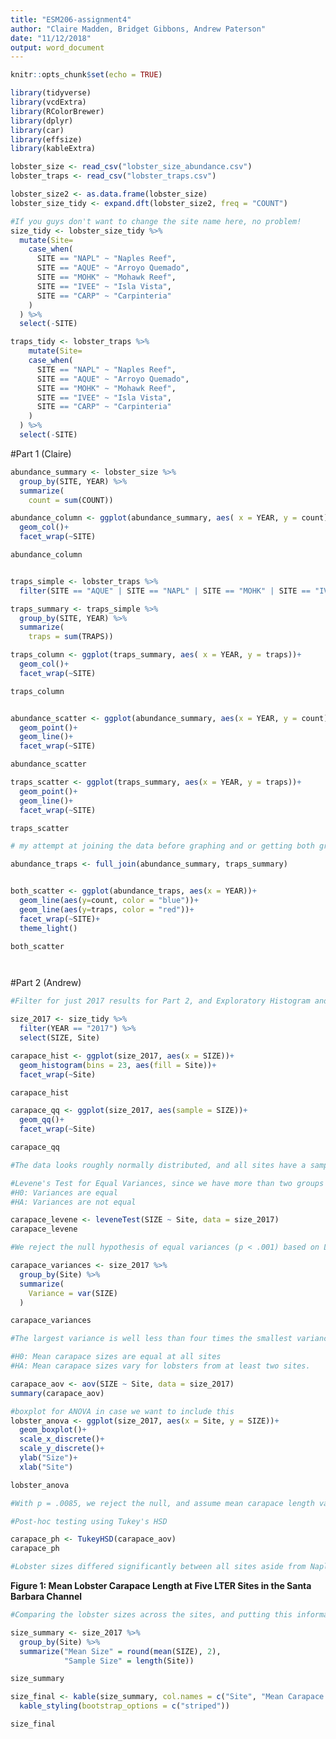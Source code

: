 ```yaml
---
title: "ESM206-assignment4"
author: "Claire Madden, Bridget Gibbons, Andrew Paterson"
date: "11/12/2018"
output: word_document
---
```


```r
knitr::opts_chunk$set(echo = TRUE)
```

```r

library(tidyverse)
library(vcdExtra)
library(RColorBrewer)
library(dplyr)
library(car)
library(effsize)
library(kableExtra)

```

```r

lobster_size <- read_csv("lobster_size_abundance.csv")
lobster_traps <- read_csv("lobster_traps.csv")

```


```r

lobster_size2 <- as.data.frame(lobster_size)
lobster_size_tidy <- expand.dft(lobster_size2, freq = "COUNT")

#If you guys don't want to change the site name here, no problem!
size_tidy <- lobster_size_tidy %>% 
  mutate(Site=
    case_when(
      SITE == "NAPL" ~ "Naples Reef",
      SITE == "AQUE" ~ "Arroyo Quemado",
      SITE == "MOHK" ~ "Mohawk Reef",
      SITE == "IVEE" ~ "Isla Vista",
      SITE == "CARP" ~ "Carpinteria"
    )
  ) %>% 
  select(-SITE)

traps_tidy <- lobster_traps %>% 
    mutate(Site=
    case_when(
      SITE == "NAPL" ~ "Naples Reef",
      SITE == "AQUE" ~ "Arroyo Quemado",
      SITE == "MOHK" ~ "Mohawk Reef",
      SITE == "IVEE" ~ "Isla Vista",
      SITE == "CARP" ~ "Carpinteria"
    )
  ) %>% 
  select(-SITE)


```

#Part 1 (Claire)
```r

abundance_summary <- lobster_size %>%
  group_by(SITE, YEAR) %>% 
  summarize(
    count = sum(COUNT))

abundance_column <- ggplot(abundance_summary, aes( x = YEAR, y = count))+
  geom_col()+
  facet_wrap(~SITE)

abundance_column


traps_simple <- lobster_traps %>% 
  filter(SITE == "AQUE" | SITE == "NAPL" | SITE == "MOHK" | SITE == "IVEE" | SITE == "CARP")

traps_summary <- traps_simple %>% 
  group_by(SITE, YEAR) %>% 
  summarize(
    traps = sum(TRAPS))

traps_column <- ggplot(traps_summary, aes( x = YEAR, y = traps))+
  geom_col()+
  facet_wrap(~SITE)

traps_column


abundance_scatter <- ggplot(abundance_summary, aes(x = YEAR, y = count))+
  geom_point()+
  geom_line()+
  facet_wrap(~SITE)

abundance_scatter

traps_scatter <- ggplot(traps_summary, aes(x = YEAR, y = traps))+
  geom_point()+
  geom_line()+
  facet_wrap(~SITE)

traps_scatter

```

```r
# my attempt at joining the data before graphing and or getting both graphs for one location on the same plane

abundance_traps <- full_join(abundance_summary, traps_summary)


both_scatter <- ggplot(abundance_traps, aes(x = YEAR))+
  geom_line(aes(y=count, color = "blue"))+
  geom_line(aes(y=traps, color = "red"))+
  facet_wrap(~SITE)+
  theme_light()

both_scatter




```


#Part 2 (Andrew)

```r

#Filter for just 2017 results for Part 2, and Exploratory Histogram and QQ Plots

size_2017 <- size_tidy %>% 
  filter(YEAR == "2017") %>%
  select(SIZE, Site)

carapace_hist <- ggplot(size_2017, aes(x = SIZE))+
  geom_histogram(bins = 23, aes(fill = Site))+
  facet_wrap(~Site)

carapace_hist

carapace_qq <- ggplot(size_2017, aes(sample = SIZE))+
  geom_qq()+
  facet_wrap(~Site)

carapace_qq

#The data looks roughly normally distributed, and all sites have a sample size of greater than 30. 

```

```r

#Levene's Test for Equal Variances, since we have more than two groups
#H0: Variances are equal
#HA: Variances are not equal

carapace_levene <- leveneTest(SIZE ~ Site, data = size_2017)
carapace_levene

#We reject the null hypothesis of equal variances (p < .001) based on Levene's Test.  However, we can examine the variances of each site to see if the largest is less than four times the smallest variance.  

carapace_variances <- size_2017 %>% 
  group_by(Site) %>% 
  summarize(
    Variance = var(SIZE)
  )

carapace_variances

#The largest variance is well less than four times the smallest variance, so we can assume accept the null hypothesis of equal variances and run an ANOVA.

#H0: Mean carapace sizes are equal at all sites
#HA: Mean carapace sizes vary for lobsters from at least two sites.

carapace_aov <- aov(SIZE ~ Site, data = size_2017)
summary(carapace_aov)

#boxplot for ANOVA in case we want to include this
lobster_anova <- ggplot(size_2017, aes(x = Site, y = SIZE))+
  geom_boxplot()+
  scale_x_discrete()+
  scale_y_discrete()+
  ylab("Size")+
  xlab("Site")

lobster_anova

#With p = .0085, we reject the null, and assume mean carapace length varies between lobsters from at least two sites. At least two populations were taken from populations with different means.

#Post-hoc testing using Tukey's HSD

carapace_ph <- TukeyHSD(carapace_aov)
carapace_ph

#Lobster sizes differed significantly between all sites aside from Naples Reef and Isla Vista. Do we want to run Cohen's d here?  It might get very clunky to convey all of the effect sizes, or maybe we could make a table showing all of the differences and effect sizes?

```

**Figure 1: Mean Lobster Carapace Length at Five LTER Sites in the Santa Barbara Channel** 

```r

#Comparing the lobster sizes across the sites, and putting this information in a table.

size_summary <- size_2017 %>% 
  group_by(Site) %>% 
  summarize("Mean Size" = round(mean(SIZE), 2),
            "Sample Size" = length(Site))

size_summary

size_final <- kable(size_summary, col.names = c("Site", "Mean Carapace Size (mm)", "Sample Size"), align = "c") %>% 
  kable_styling(bootstrap_options = c("striped"))

size_final
  

```

